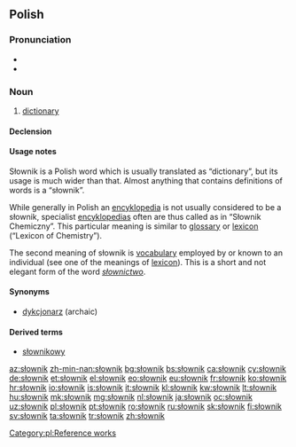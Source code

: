 ==Polish==

===Pronunciation===
* {{IPA|/ˈswɔvɲik/|lang=pl}}
* {{audio|pl-słownik.ogg|audio|lang=pl}}

===Noun===
{{pl-noun|m}}

# [[dictionary]]

====Declension====
{{pl-decl-noun
|słownik|słowniki
|słownika|słowników
|słownikowi|słownikom
|słownik|słowniki
|słownikiem|słownikami
|słowniku|słownikach
|słowniku|słowniki
}}

====Usage notes====
Słownik is a Polish word which is usually translated as “dictionary”, but its usage is much wider than that. Almost anything that contains definitions of words is a “słownik”.

While generally in Polish an [[encyklopedia]] is not usually considered to be a słownik,
specialist [[encyklopedia]]s often are thus called as in “Słownik Chemiczny”. This particular meaning is similar to [[glossary]] or [[lexicon]] (“Lexicon of Chemistry”).

The second meaning of słownik is [[vocabulary]] employed by or known to an individual (see one of the meanings of [[lexicon]]). This is a short and not elegant form of the word ''[[słownictwo]]''.

====Synonyms====
* [[dykcjonarz]] (archaic)

====Derived terms====
* [[słownikowy]]

[[Category:pl:Reference works]]

[[az:słownik]]
[[zh-min-nan:słownik]]
[[bg:słownik]]
[[bs:słownik]]
[[ca:słownik]]
[[cy:słownik]]
[[de:słownik]]
[[et:słownik]]
[[el:słownik]]
[[eo:słownik]]
[[eu:słownik]]
[[fr:słownik]]
[[ko:słownik]]
[[hr:słownik]]
[[io:słownik]]
[[is:słownik]]
[[it:słownik]]
[[kl:słownik]]
[[kw:słownik]]
[[lt:słownik]]
[[hu:słownik]]
[[mk:słownik]]
[[mg:słownik]]
[[nl:słownik]]
[[ja:słownik]]
[[oc:słownik]]
[[uz:słownik]]
[[pl:słownik]]
[[pt:słownik]]
[[ro:słownik]]
[[ru:słownik]]
[[sk:słownik]]
[[fi:słownik]]
[[sv:słownik]]
[[ta:słownik]]
[[tr:słownik]]
[[zh:słownik]]